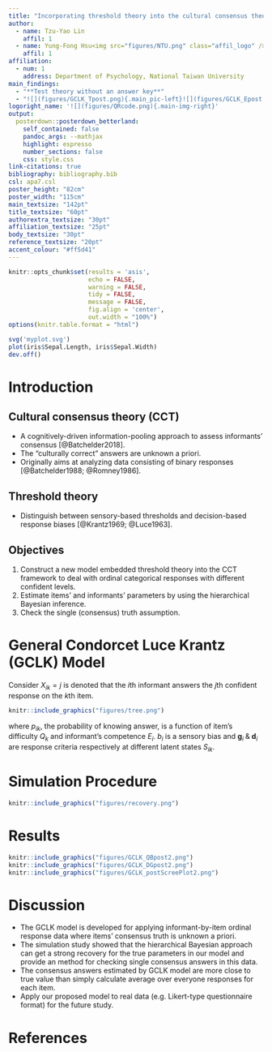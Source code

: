 ```yaml
---
title: "Incorporating threshold theory into the cultural consensus theory for ordinal categorical data: A simulation study"
author:
  - name: Tzu-Yao Lin
    affil: 1
  - name: Yung-Fong Hsu<img src="figures/NTU.png" class="affil_logo" />
    affil: 1
affiliation:
  - num: 1
    address: Department of Psychology, National Taiwan University
main_findings:
  - "**Test theory without an answer key**"
  - "![](figures/GCLK_Tpost.png){.main_pic-left}![](figures/GCLK_Epost.png){.main_pic-right}<span class='main_pic-text'>Our model can estimate the correct answers much more accurately by weighting on the informants' responses.</span>"
logoright_name: '![](figures/QRcode.png){.main-img-right}'
output: 
  posterdown::posterdown_betterland:
    self_contained: false
    pandoc_args: --mathjax
    highlight: espresso
    number_sections: false
    css: style.css
link-citations: true
bibliography: bibliography.bib
csl: apa7.csl
poster_height: "82cm"
poster_width: "115cm"
main_textsize: "142pt"
title_textsize: "60pt"
authorextra_textsize: "30pt"
affiliation_textsize: "25pt"
body_textsize: "30pt"
reference_textsize: "20pt"
accent_colour: "#ff5d41"
---
```


```r
knitr::opts_chunk$set(results = 'asis',
                      echo = FALSE,
                      warning = FALSE,
                      tidy = FALSE,
                      message = FALSE,
                      fig.align = 'center',
                      out.width = "100%")
options(knitr.table.format = "html") 
```

```r
svg('myplot.svg')
plot(iris$Sepal.Length, iris$Sepal.Width)
dev.off()
```

# Introduction

## Cultural consensus theory (CCT)

- A cognitively-driven information-pooling approach to assess informants' consensus [@Batchelder2018].
- The "culturally correct" answers are unknown a priori.
- Originally aims at analyzing data consisting of binary responses [@Batchelder1988; @Romney1986].

## Threshold theory 

- Distinguish between sensory-based thresholds and decision-based response biases [@Krantz1969; @Luce1963].

## Objectives

1. Construct a new model embedded threshold theory into the CCT framework to deal with ordinal categorical responses with different confident levels.
2. Estimate items' and informants' parameters by using the hierarchical Bayesian inference.
3. Check the single (consensus) truth assumption.

# General Condorcet Luce Krantz (GCLK) Model

Consider $X_{ik} = j$ is denoted that the $i$th informant answers the $j$th confident response on the $k$th item. 

```r
knitr::include_graphics("figures/tree.png")
```

where $p_{ik}$, the probability of knowing answer, is a function of item's difficulty $Q_k$ and informant's competence $E_i$. $b_i$ is a sensory bias and $\boldsymbol{g}_i \; \& \; \boldsymbol{d}_i$ are response criteria respectively at different latent states $S_{ik}$.

# Simulation Procedure

```r
knitr::include_graphics("figures/recovery.png")
```

# Results

```r
knitr::include_graphics("figures/GCLK_QBpost2.png")
knitr::include_graphics("figures/GCLK_DGpost2.png")
knitr::include_graphics("figures/GCLK_postScreePlot2.png")
```

# Discussion

- The GCLK model is developed for applying informant-by-item ordinal response data where items' consensus truth is unknown a priori.
- The simulation study showed that the hierarchical Bayesian approach can get a strong recovery for the true parameters in our model and provide an method for checking single consensus answers in this data.
- The consensus answers estimated by GCLK model are more close to true value than simply calculate average over everyone responses for each item.
- Apply our proposed model to real data (e.g. Likert-type questionnaire format) for the future study.

# References
